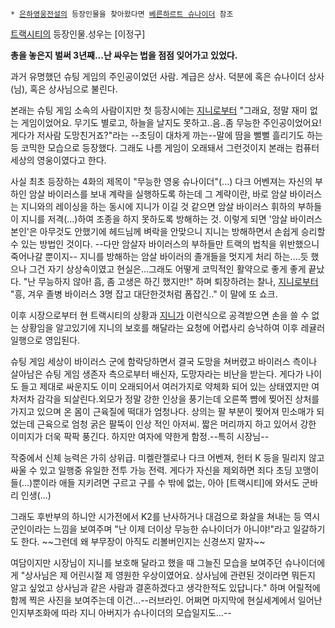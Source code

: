  * [[은하영웅전설]]의 등장인물을 찾아왔다면 [[베른하르트 슈나이더]] 참조


[[트랙시티]]의 등장인물.성우는 [이정구]

'''총을 놓은지 벌써 3년째...난 싸우는 법을 점점 잊어가고 있었다.'''

과거 유명했던 슈팅 게임의 주인공이었던 사람. 계급은 상사. 덕분에 혹은 슈나이더 상사(님), 혹은 상사님으로 불린다.

본래는 슈팅 게임 소속의 사람이지만 첫 등장시에는 [[지니]]로부터 "그래요, 정말 재미 없는 게임이었어요. 무기도 별로고, 하늘을 날지도 못하고..음..좀 무능한 주인공이었어요! 게다가 저사람 도망친거죠?"라는 --초딩이 대차게 까는--말에 땀을 뻘뻘 흘리기도 하는 등 코믹한 모습으로 등장했다. 그래도 나름 게임이 오래돼서 그런것이지 본래는 컴퓨터 세상의 영웅이였다고 한다.

사실 최초 등장하는 4화의 제목이 "무능한 영웅 슈나이더"(...)
다크 어벤져는 자신의 부하인 암살 바이러스를 보내 계략을 실행하도록 하는데 그 계략이란, 바로 암살 바이러스는 지니와의 레이싱을 하는 동시에 지니가 이길 것 같으면 암살 바이러스 휘하의 부하들이 지니를 저격(...)하여 조종을 하지 못하도록 방해하는 것. 이렇게 되면 '암살 바이러스 본인'은 아무것도 안했기에 헤드님께 벼락을 안맞으니 지니는 방해하면서 손쉽게 승리할 수 있는 방법인 것이다. --다만 암살자 바이러스의 부하들만 트랙의 법칙을 위반했으니 죽어나갈 뿐이지-- 지니를 방해하는 암살 바이러의 졸개들을 멋지게 처리 하는....듯 했으나 그건 자기 상상속이였고 현실은...그래도 어떻게 코믹적인 활약으로 좋게 좋게 끝났다. "난 무능하지 않아! 흠, 좀 고생은 하긴 했지만!" 하며 퇴장하려는 찰나, [[지니]]로부터 "흥, 겨우 졸병 바이러스 3명 잡고 대단한것처럼 폼잡긴.." 이 말에 또 쇼크. 

이후 시장으로부터 현 트랙시티의 상황과 [[지니]]가 이런식으로 공격받으면 손을 쓸 수 없는 상황임을 알고있기에 지니의 보호를 해달라는 요청에 어렵사리 승낙하여 이후 레귤러 일행으로 영입된다.

슈팅 게임 세상이 바이러스 군에 함락당하면서 결국 도망을 쳐버렸고 바이러스 측이나 살아남은 슈팅 게임 생존자 측으로부터 배신자, 도망자라는 비난을 받는다. 게다가 나이도 들고 제대로 싸운지도 이미 오래되어서 여러가지로 약체화 되어 있는 상태였지만 여차저차 감각을 되살린다.외모가 정말 강한 인상을 풍기는데 오른쪽 뺨에 찢어진 상처를 가지고 있으며 온 몸이 근육질에 떡대가 엄청나다. 상의는 팔 부분이 찢어져 민소매가 되었는데 근육으로 엄청 굵은 팔뚝이 인상 적인 아저씨. 짧은 머리까지 하고 있어서 강한 이미지가 더욱 팍팍 풍긴다. 하지만 여자에 약한게 함정.--특히 시장님--  

작중에서 신체 능력은 가히 상위급. 미켈란젤로나 다크 어벤져, 헌터 K 등을 밀리지 않고 싸울 수 있고 일행중 유일한 전투 가능 전력. 게다가 자신을 제외하면 죄다 초딩 꼬맹이들(...)뿐이라 애들 지키려면 구르고 구를 수 밖에 없는, 아아 [트랙시티]에 와서도 군바리 인생(...)

그래도 후반부의 하니안 시가전에서 K2를 난사하거나 대검으로 화살을 쳐내는 등 역시 군인이라는 느낌을 보여주며 "난 이제 더이상 무능한 슈나이더가 아니야!"라고 일갈하기도 한다. ~~그런데 왜 부무장이 아직도 리볼버인지는 신경쓰지 말자~~

여담이지만 시장님이 지니를 보호해 달라고 했을 때 그늘진 모습을 보여주던 슈나이더에게 "상사님은 제 어린시절 제 영원한 우상이였어요. 상사님에 관련된 것이라면 뭐든지 알고 싶었고 상사님과 같은 사람과 결혼하겠다고 생각한적도 있답니다." 하며 어릴적에 함께 찍은 사진을 보여주는데 이건...--러브라인. 어쩌면 마지막에 현실세계에서 일어난 인지부조화에 따라 지니 아버지가 슈나이더의 모습일지도...-- 
